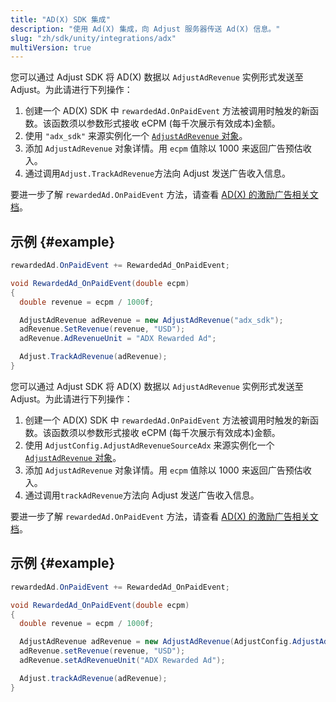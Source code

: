 ```yaml
---
title: "AD(X) SDK 集成"
description: "使用 Ad(X) 集成，向 Adjust 服务器传送 Ad(X) 信息。"
slug: "zh/sdk/unity/integrations/adx"
multiVersion: true
---
```


<SdkVersion version="v5">

您可以通过 Adjust SDK 将 AD\(X\) 数据以 `AdjustAdRevenue` 实例形式发送至 Adjust。为此请进行下列操作：

1. 创建一个 AD\(X\) SDK 中 `rewardedAd.OnPaidEvent` 方法被调用时触发的新函数。该函数须以参数形式接收 eCPM \(每千次展示有效成本\)金额。
2. 使用 `"adx_sdk"` 来源实例化一个 [`AdjustAdRevenue` 对象](/zh/sdk/unity/features/ad-revenue)。
3. 添加 `AdjustAdRevenue` 对象详情。用 `ecpm` 值除以 1000 来返回广告预估收入。
4. 通过调用`Adjust.TrackAdRevenue`方法向 Adjust 发送广告收入信息。

<Callout type="seealso">

要进一步了解 `rewardedAd.OnPaidEvent` 方法，请查看 [AD\(X\) 的激励广告相关文档](https://docs.adxcorp.kr/unity/sdk-integration/ad-formats/rewarded-ad/ad-x#id-4.-a-d-revenue-onpaidevent)。

</Callout>

## 示例 {#example}

```cs
rewardedAd.OnPaidEvent += RewardedAd_OnPaidEvent;

void RewardedAd_OnPaidEvent(double ecpm)
{
  double revenue = ecpm / 1000f;

  AdjustAdRevenue adRevenue = new AdjustAdRevenue("adx_sdk");
  adRevenue.SetRevenue(revenue, "USD");
  adRevenue.AdRevenueUnit = "ADX Rewarded Ad";

  Adjust.TrackAdRevenue(adRevenue);
}
```

</SdkVersion>
<SdkVersion version="v4">
<MinorVersion added="v4.36.0">

您可以通过 Adjust SDK 将 AD\(X\) 数据以 `AdjustAdRevenue` 实例形式发送至 Adjust。为此请进行下列操作：

</MinorVersion>

1. 创建一个 AD\(X\) SDK 中 `rewardedAd.OnPaidEvent` 方法被调用时触发的新函数。该函数须以参数形式接收 eCPM \(每千次展示有效成本\)金额。
2. 使用 `AdjustConfig.AdjustAdRevenueSourceAdx` 来源实例化一个 [`AdjustAdRevenue` 对象](/zh/sdk/unity/features/ad-revenue)。
3. 添加 `AdjustAdRevenue` 对象详情。用 `ecpm` 值除以 1000 来返回广告预估收入。
4. 通过调用`trackAdRevenue`方法向 Adjust 发送广告收入信息。

<Callout type="seealso">

要进一步了解 `rewardedAd.OnPaidEvent` 方法，请查看 [AD\(X\) 的激励广告相关文档](https://docs.adxcorp.kr/unity/sdk-integration/ad-formats/rewarded-ad/ad-x#id-4.-a-d-revenue-onpaidevent)。

</Callout>

## 示例 {#example}

```cs
rewardedAd.OnPaidEvent += RewardedAd_OnPaidEvent;

void RewardedAd_OnPaidEvent(double ecpm)
{
  double revenue = ecpm / 1000f;

  AdjustAdRevenue adRevenue = new AdjustAdRevenue(AdjustConfig.AdjustAdRevenueSourceAdx);
  adRevenue.setRevenue(revenue, "USD");
  adRevenue.setAdRevenueUnit("ADX Rewarded Ad");

  Adjust.trackAdRevenue(adRevenue);
}
```

</SdkVersion>
